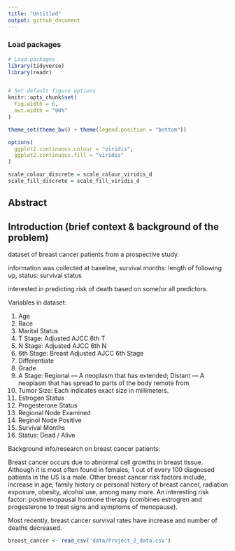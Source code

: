```yaml
---
title: "Untitled"
output: github_document
---
```

### Load packages
```r
# Load packages
library(tidyverse)
library(readr)


# Set default figure options
knitr::opts_chunk$set(
  fig.width = 6,
  out.width = "90%"
)

theme_set(theme_bw() + theme(legend.position = "bottom"))

options(
  ggplot2.continuous.colour = "viridis",
  ggplot2.continuous.fill = "viridis"
)

scale_colour_discrete = scale_colour_viridis_d
scale_fill_discrete = scale_fill_viridis_d
```


## Abstract



## Introduction (brief context & background of the problem)

dataset of breast cancer patients from a prospective study. 

information was collected at baseline, survival months: length of following up, status: survival status

interested in predicting risk of death based on some/or all predictors.

Variables in dataset:

1. Age
2. Race
3. Marital Status
4. T Stage: Adjusted AJCC 6th T
5. N Stage: Adjusted AJCC 6th N
6. 6th Stage: Breast Adjusted AJCC 6th Stage
7. Differentiate
8. Grade
9. A Stage: Regional — A neoplasm that has extended; Distant — A neoplasm that has spread to
parts of the body remote from
10. Tumor Size: Each indicates exact size in millimeters.
11. Estrogen Status
12. Progesterone Status
13. Regional Node Examined
14. Reginol Node Positive
15. Survival Months
16. Status: Dead / Alive


Background info/research on breast cancer patients:

Breast cancer occurs due to abnormal cell growths in breast tissue. Although it is most often found in females, 1 out of every 100 diagnosed patients in the US is a male. Other breast cancer risk factors include, increase in age, family history or personal history of breast cancer, radiation exposure, obesity, alcohol use, among many more. An interesting risk factor: postmenopausal hormone therapy (combines estrogren and progesterone to treat signs and symptoms of menopause). 


Most recently, breast cancer survival rates have increase and number of deaths decreased.

```r
breast_cancer <- read_csv('data/Project_2_data.csv')
```


